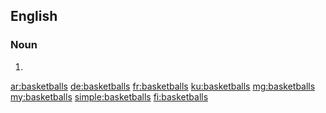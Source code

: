 ==English==

===Noun===
{{head|en}}

# {{plural of|basketball}}

[[ar:basketballs]]
[[de:basketballs]]
[[fr:basketballs]]
[[ku:basketballs]]
[[mg:basketballs]]
[[my:basketballs]]
[[simple:basketballs]]
[[fi:basketballs]]